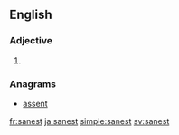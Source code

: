 ==English==

===Adjective===
{{head|en}}

# {{en-superlative of|sane}}

===Anagrams===
* [[assent#English|assent]]

[[fr:sanest]]
[[ja:sanest]]
[[simple:sanest]]
[[sv:sanest]]